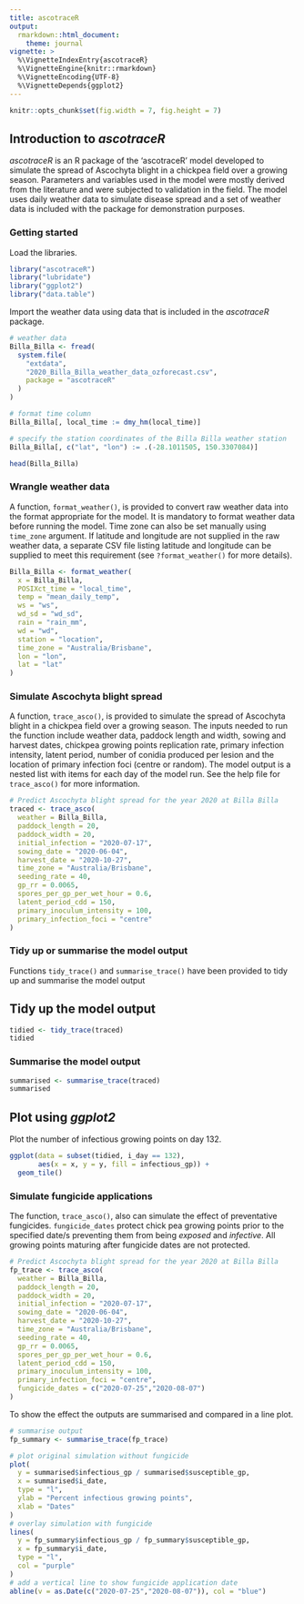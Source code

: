```yaml
---
title: ascotraceR
output:
  rmarkdown::html_document:
    theme: journal
vignette: >
  %\VignetteIndexEntry{ascotraceR}
  %\VignetteEngine{knitr::rmarkdown}
  %\VignetteEncoding{UTF-8}
  %\VignetteDepends{ggplot2}
---
```


```r
knitr::opts_chunk$set(fig.width = 7, fig.height = 7)
```

## Introduction to *ascotraceR*

*ascotraceR* is an R package of the 'ascotraceR' model developed to simulate the spread of Ascochyta blight in a chickpea field over a growing season.
Parameters and variables used in the model were mostly derived from the literature and were subjected to validation in the field.
The model uses daily weather data to simulate disease spread and a set of weather data is included with the package for demonstration purposes.

### Getting started

Load the libraries.

```r
library("ascotraceR")
library("lubridate")
library("ggplot2")
library("data.table")
```

Import the weather data using data that is included in the *ascotraceR* package.

```r
# weather data
Billa_Billa <- fread(
  system.file(
    "extdata",
    "2020_Billa_Billa_weather_data_ozforecast.csv",
    package = "ascotraceR"
  )
)

# format time column
Billa_Billa[, local_time := dmy_hm(local_time)]

# specify the station coordinates of the Billa Billa weather station
Billa_Billa[, c("lat", "lon") := .(-28.1011505, 150.3307084)]

head(Billa_Billa)
```

### Wrangle weather data

A function, `format_weather()`, is provided to convert raw weather data into the format appropriate for the model.
It is mandatory to format weather data before running the model.
Time zone can also be set manually using `time_zone` argument.
If latitude and longitude are not supplied in the raw weather data, a separate CSV file listing latitude and longitude can be supplied to meet this requirement (see `?format_weather()` for more details).

```r
Billa_Billa <- format_weather(
  x = Billa_Billa,
  POSIXct_time = "local_time",
  temp = "mean_daily_temp",
  ws = "ws",
  wd_sd = "wd_sd",
  rain = "rain_mm",
  wd = "wd",
  station = "location",
  time_zone = "Australia/Brisbane",
  lon = "lon",
  lat = "lat"
)
```

### Simulate Ascochyta blight spread

A function, `trace_asco()`, is provided to simulate the spread of Ascochyta blight in a chickpea field over a growing season.
The inputs needed to run the function include weather data, paddock length and width, sowing and harvest dates, chickpea growing points replication rate, primary infection intensity, latent period, number of conidia produced per lesion and the location of primary infection foci (centre or random).
The model output is a nested list with items for each day of the model run.
See the help file for `trace_asco()` for more information.

```r
# Predict Ascochyta blight spread for the year 2020 at Billa Billa
traced <- trace_asco(
  weather = Billa_Billa,
  paddock_length = 20,
  paddock_width = 20,
  initial_infection = "2020-07-17",
  sowing_date = "2020-06-04",
  harvest_date = "2020-10-27",
  time_zone = "Australia/Brisbane",
  seeding_rate = 40,
  gp_rr = 0.0065,
  spores_per_gp_per_wet_hour = 0.6,
  latent_period_cdd = 150,
  primary_inoculum_intensity = 100,
  primary_infection_foci = "centre"
)
```

### Tidy up or summarise the model output

Functions `tidy_trace()` and `summarise_trace()` have been provided to tidy up and summarise the model output

## Tidy up the model output

```r
tidied <- tidy_trace(traced)
tidied
```

### Summarise the model output

```r
summarised <- summarise_trace(traced)
summarised
```

## Plot using *ggplot2*

Plot the number of infectious growing points on day 132.

```r
ggplot(data = subset(tidied, i_day == 132),
       aes(x = x, y = y, fill = infectious_gp)) +
  geom_tile()
```

### Simulate fungicide applications  

The function, `trace_asco()`, also can simulate the effect of preventative fungicides.
`fungicide_dates` protect chick pea growing points prior to the specified date/s
preventing them from being *exposed* and *infective*. 
All growing points maturing after fungicide dates are not protected.

```r
# Predict Ascochyta blight spread for the year 2020 at Billa Billa
fp_trace <- trace_asco(
  weather = Billa_Billa,
  paddock_length = 20,
  paddock_width = 20,
  initial_infection = "2020-07-17",
  sowing_date = "2020-06-04",
  harvest_date = "2020-10-27",
  time_zone = "Australia/Brisbane",
  seeding_rate = 40,
  gp_rr = 0.0065,
  spores_per_gp_per_wet_hour = 0.6,
  latent_period_cdd = 150,
  primary_inoculum_intensity = 100,
  primary_infection_foci = "centre",
  fungicide_dates = c("2020-07-25","2020-08-07")
)
```

To show the effect the outputs are summarised and compared in a line plot.

```r
# summarise output
fp_summary <- summarise_trace(fp_trace)

# plot original simulation without fungicide
plot(
  y = summarised$infectious_gp / summarised$susceptible_gp,
  x = summarised$i_date,
  type = "l",
  ylab = "Percent infectious growing points",
  xlab = "Dates"
)
# overlay simulation with fungicide
lines(
  y = fp_summary$infectious_gp / fp_summary$susceptible_gp,
  x = fp_summary$i_date,
  type = "l",
  col = "purple"
)
# add a vertical line to show fungicide application date
abline(v = as.Date(c("2020-07-25","2020-08-07")), col = "blue")
```

